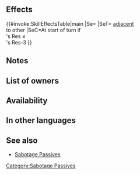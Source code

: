 {{Passive
|name=Sabotage Res
|type=B
|seal=
|exclusive=0
|canUseMove={{MoveList|all}}
|canUseWeapon={{WeaponList|all}}
|1name=Sabotage Res 1
|1tagid=SID_魔防の混乱1
|1promotionRarity=4
|1promotionTier=1
|1effect=At start of turn, if any foe's Res ≤ unit's Res-3 and that foe is adjacent to another foe, inflicts Res-3 on that foe through its next action.
|1required=-
|1cost=60
|2name=Sabotage Res 2
|2tagid=SID_魔防の混乱2
|2promotionRarity=5
|2promotionTier=1
|2effect=At start of turn, if any foe's Res ≤ unit's Res-3 and that foe is adjacent to another foe, inflicts Res-5 on that foe through its next action.
|2required=Sabotage Res 1
|2cost=120
|3name=Sabotage Res 3
|3tagid=SID_魔防の混乱3
|3effect=At start of turn, if any foe's Res ≤ unit's Res-3 and that foe is adjacent to another foe, inflicts Res-7 on that foe through its next action.
|3required=Sabotage Res 2
|3cost=240
|properties=random_owner
}}
==Effects==
{{#invoke:SkillEffectsTable|main
|Se={{Eft|Penalties|Res|7}}
|SeT={{Tgt|Foes}} [[adjacent]]<br>to other {{Tgt|Foes}}
|SeC=At start of turn if<br>{{Tgt|Foe}}'s Res ≤<br>{{Tgt|Unit}}'s Res-3
}}
==Notes==
{{Penalties}}
==List of owners==
{{Skill Hero List}}
==Availability==
{{PassiveFocusList}}
{{PassiveDistributionList}}
{{PassiveCombatManualList}}
==In other languages==
{{OtherLanguages
|japanese=魔防の混乱
|german=Res.-Sabotage
|spanishEU=Sabotaje Res
|spanishLA=Sabotaje Res.
|french=Sabotage Rés
|italian=Sabotaggio Res
|chineseTW=魔防擾亂
|portuguese=Sabotagem Res.
}}
==See also==
{{See also skills|cond=Description LIKE '%foe is adjacent to another foe%' AND Exclusive='1'}}
* [[Skill families/B Passives#Sabotage|Sabotage Passives]]
{{Passives Navbox|B}}
[[Category:Sabotage Passives]]